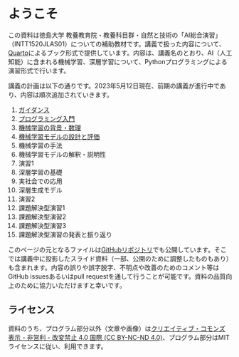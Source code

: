 # ようこそ {.unnumbered}

この資料は徳島大学 教養教育院・教養科目群・自然と技術の「AI総合演習」（INTT1520JLAS01）についての補助教材です。講義で扱った内容について、[Quarto](https://quarto.org)によるブック形式で提供しています。内容は、講義名のとおり、AI（人工知能）に含まれる機械学習、深層学習について、Pythonプログラミングによる演習形式で行います。

講義の計画は以下の通りです。2023年5月12日現在、前期の講義が進行中であり、内容は順次追加されていきます。

1. [ガイダンス](week01/guidance.qmd)
2. [プログラミング入門](week02/index.qmd)
3. [機械学習の背景・数理](week03/index.qmd)
4. [機械学習モデルの設計と評価](week04/index.qmd)
5. 機械学習の手法
6. 機械学習モデルの解釈・説明性
7. 演習1
8. 深層学習の基礎
9. 実社会での応用
10. 深層生成モデル
11. 演習2
12. 課題解決型演習1
13. 課題解決型演習2
14. 課題解決型演習3
15. 課題解決型演習の発表と振り返り

このページの元となるファイルは[GitHubリポジトリ](https://github.com/uribo/exeai)でも公開しています。そこでは講義中に投影したスライド資料（一部、公開のために調整したものもあり）も含まれます。内容の誤りや誤字脱字、不明点や改善のためのコメント等はGitHub issuesあるいはpull requestを通して行うことが可能です。資料の品質向上のために協力いただけますと幸いです。

## ライセンス

資料のうち、プログラム部分以外（文章や画像）は[クリエイティブ・コモンズ 表示 - 非営利 - 改変禁止 4.0 国際 (CC BY-NC-ND 4.0)](https://creativecommons.org/licenses/by-nc-nd/4.0/deed.ja)、プログラム部分はMITライセンスに従い、利用できます。
